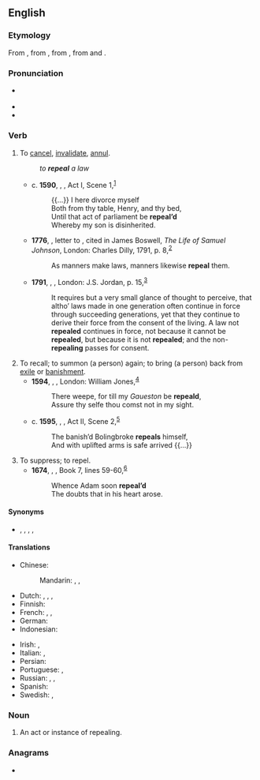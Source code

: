 ==English==

===Etymology===
From {{etyl|xno|en}} {{m|fro|repeler}}, from {{etyl|fro|en}} {{m|fro|rapeler||to call back, call in, call after, revoke}}, from {{etyl|la|en}} {{m|la|repellō||drive or thrust back}}, from {{m|la|re-}} and {{m|la|pellō||push or strike}}.

===Pronunciation===
* {{a|US}} {{IPA|/ɹəˈpiːl/|lang=en}}
* {{audio|en-us-repeal.ogg|Audio (US)|lang=en}}
* {{rhymes|iːl|lang=en}}

===Verb===
{{en-verb}}

# {{lb|en|transitive}} To [[cancel]], [[invalidate]], [[annul]].
#: ''to '''repeal''' a law''
#* c. '''1590''', {{w|William Shakespeare}}, ''{{w|Henry VI, Part 3}}'', Act I, Scene 1,<sup>[http://www.opensourceshakespeare.org/views/plays/play_view.php?WorkID=henry6p3&Scope=entire&pleasewait=1&msg=pl]</sup>
#*: {{...}}  I here divorce myself
#*: Both from thy table, Henry, and thy bed,
#*: Until that act of parliament be '''repeal’d'''
#*: Whereby my son is disinherited.
#* '''1776''', {{w|Samuel Johnson}}, letter to {{w|James Boswell}}, cited in James Boswell, ''The Life of Samuel Johnson'', London: Charles Dilly, 1791, p. 8,<sup>[http://name.umdl.umich.edu/004839390.0001.002]</sup>
#*: As manners make laws, manners likewise '''repeal''' them.
#* '''1791''', {{w|Thomas Paine}}, ''{{w|Rights of Man}}'', London: J.S. Jordan, p. 15,<sup>[http://name.umdl.umich.edu/004809425.0001.000]</sup>
#*: It requires but a very small glance of thought to perceive, that altho’ laws made in one generation often continue in force through succeeding generations, yet that they continue to derive their force from the consent of the living. A law not '''repealed''' continues in force, not because it cannot be '''repealed''', but because it is not '''repealed'''; and the non-'''repealing''' passes for consent.
# To recall; to summon (a person) again; to bring (a person) back from [[exile]] or [[banishment]].
#* '''1594''', {{w|Christopher Marlowe}}, ''{{w|Edward II (play)|Edward II}}'', London: William Jones,<sup>[http://name.umdl.umich.edu/A07018.0001.001]</sup>
#*: There weepe, for till my ''Gaueston'' be '''repeald''',
#*: Assure thy selfe thou comst not in my sight.
#* c. '''1595''', {{w|William Shakespeare}}, ''{{w|Richard II (play)|Richard II}}'', Act II, Scene 2,<sup>[http://www.opensourceshakespeare.org/views/plays/play_view.php?WorkID=richard2&Scope=entire&pleasewait=1&msg=pl]</sup>
#*: The banish’d Bolingbroke '''repeals''' himself,
#*: And with uplifted arms is safe arrived {{...}}
# To suppress; to repel.
#* '''1674''', {{w|John Milton}}, ''{{w|Paradise Lost}}'', Book 7, lines 59-60,<sup>[https://en.wikisource.org/wiki/Paradise_Lost_(1674)/Book_VII]</sup>
#*: Whence Adam soon '''repeal’d'''
#*: The doubts that in his heart arose.

====Synonyms====
* {{l|en|annul}}, {{l|en|cancel}}, {{l|en|invalidate}}, {{l|en|revoke}}, {{l|en|veto}}

====Translations====
{{trans-top|to cancel}}
* Chinese:
*: Mandarin: {{t+|cmn|撤消|tr=chèxiāo|sc=Hani}}, {{t+|cmn|廢除|sc=Hani}}, {{t+|cmn|废除|tr=fèichú|sc=Hani}}
* Dutch: {{t+|nl|terugtrekken}}, {{t+|nl|annuleren}}, {{t+|nl|afschaffen}}, {{t+|nl|herroepen}}
* Finnish: {{t+|fi|mitätöidä}}
* French: {{t+|fr|abroger}} {{qualifier|a law}}, {{t+|fr|annuler}} {{qualifier|a decision, a law}}, {{t+|fr|révoquer}} {{qualifier|a person}}
* German: {{t+|de|annullieren}}
* Indonesian: {{t+|id|batal|alt=membatalkan}}
{{trans-mid}}
* Irish: {{t|ga|aisghair}}, {{t|ga|cuir ar ceal}}
* Italian: {{t+|it|annullare}}, {{t|it|revocare}}
* Persian: {{t+|fa|لغو کردن|sc=fa-Arab}}
* Portuguese: {{t+|pt|revogar}}, {{t+|pt|anular}}
* Russian: {{t+|ru|отменя́ть|impf}}, {{t+|ru|отмени́ть|pf}}, {{t+|ru|аннули́ровать|impf|pf}}
* Spanish: {{t+|es|derogar}}
* Swedish: {{t+|sv|upphäva}}, {{t+|sv|avskaffa}}
{{trans-bottom}}

===Noun===
{{en-noun}}

# An act or instance of repealing.

===Anagrams===
* {{anagrams|en|Leaper|leaper}}